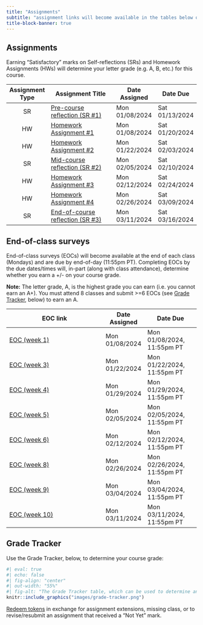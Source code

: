 ```yaml
---
title: "Assignments"
subtitle: "assignment links will become available in the tables below on the dates that they are assigned"
title-block-banner: true
---
```


## Assignments

Earning "Satisfactory" marks on Self-reflections (SRs) and Homework Assignments (HWs) will determine your letter grade (e.g. A, B, etc.) for this course.

| Assignment Type | Assignment Title                                      | Date Assigned  | Date Due       |
|:---------------:|-------------------------------------------------------|----------------|----------------|
| SR              | [Pre-course reflection (SR #1)](SR1-precourse.qmd)    | Mon 01/08/2024 | Sat 01/13/2024 |
| HW              | [Homework Assignment #1](HW1.qmd)                     | Mon 01/08/2024 | Sat 01/20/2024 | 
| HW              | [Homework Assignment #2](HW2.qmd)                     | Mon 01/22/2024 | Sat 02/03/2024 |
| SR              | [Mid-course reflection (SR #2)](SR2-midcourse.qmd)    | Mon 02/05/2024 | Sat 02/10/2024 |
| HW              | [Homework Assignment #3](HW3.qmd)                     | Mon 02/12/2024 | Sat 02/24/2024 |
| HW              | [Homework Assignment #4](HW4.qmd)                     | Mon 02/26/2024 | Sat 03/09/2024 |
| SR              | [End-of-course reflection (SR #3)](SR3-endcourse.qmd) | Mon 03/11/2024 | Sat 03/16/2024 |

## End-of-class surveys

End-of-class surveys (EOCs) will become available at the end of each class (Mondays) and are due by end-of-day (11:55pm PT). Completing EOCs by the due dates/times will, in-part (along with class attendance), determine whether you earn a +/- on your course grade. 

**Note:** The letter grade, A, is the highest grade you can earn (i.e. you cannot earn an A+). You must attend 8 classes and submit >=6 EOCs (see [Grade Tracker](assignments.qmd#grade-tracker), below) to earn an A.

| EOC link                                             | Date Assigned  | Date Due                   |
|------------------------------------------------------|----------------|----------------------------|
| [EOC (week 1)](https://forms.gle/aPGfCircFN1AZfSe9)  | Mon 01/08/2024 | Mon 01/08/2024, 11:55pm PT |
| [EOC (week 3)](https://forms.gle/2BockakcBR7rsm26A)  | Mon 01/22/2024 | Mon 01/22/2024, 11:55pm PT |
| [EOC (week 4)](https://forms.gle/kwfaWciZNu4fCzKN7)  | Mon 01/29/2024 | Mon 01/29/2024, 11:55pm PT |
| [EOC (week 5)](https://forms.gle/cLtHBybg6kgVDzQSA)  | Mon 02/05/2024 | Mon 02/05/2024, 11:55pm PT |
| [EOC (week 6)](https://forms.gle/XbKrjoSpapzTAAPT7)  | Mon 02/12/2024 | Mon 02/12/2024, 11:55pm PT |
| [EOC (week 8)](https://forms.gle/aqUwck6jABKRUfYMA)  | Mon 02/26/2024 | Mon 02/26/2024, 11:55pm PT |
| [EOC (week 9)](https://forms.gle/2Sz98wAUbSFq7Tqt6)  | Mon 03/04/2024 | Mon 03/04/2024, 11:55pm PT |
| [EOC (week 10)](https://forms.gle/dEmgAhCMDnnhbNqK7) | Mon 03/11/2024 | Mon 03/11/2024, 11:55pm PT |

## Grade Tracker 

Use the Grade Tracker, below, to determine your course grade:

```r
#| eval: true 
#| echo: false
#| fig-align: "center"
#| out-width: "55%" 
#| fig-alt: "The Grade Tracker table, which can be used to determine an individual's course grade based on the number of 'Satisfactory' assignments completed, as well as descriptions on how to earn and use tokens"
knitr::include_graphics("images/grade-tracker.png")
```

[Redeem tokens](https://docs.google.com/forms/d/e/1FAIpQLSdOP32K7_A3zzENvYQvIBCnLveaLE-exnFlqDV1xBWz66rWoA/viewform) in exchange for assignment extensions, missing class, or to revise/resubmit an assignment that received a "Not Yet" mark.
